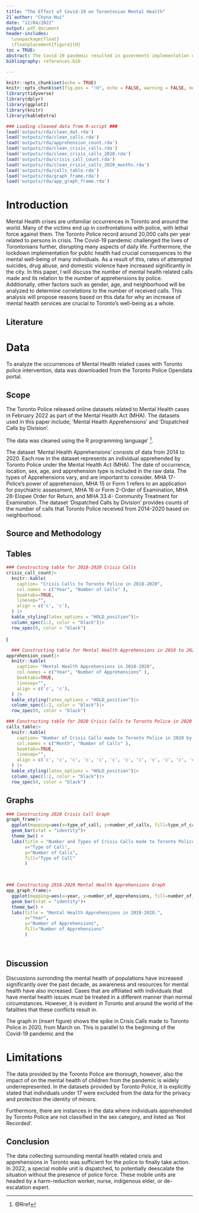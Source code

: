 ```yaml
---
title: "The Effect of Covid-19 on Torontonian Mental Health" 
21`author: "Chyna Hui"
date: "12/04/2022"
output: pdf_document
header-includes:
  \usepackage{float}
  \floatplacement{figure}{H}
toc = TRUE:
abstract: The Covid-19 pandemic resulted in goverments implementation of several lockdown mandates in Toronto since 2020. Although the lockdowns have ended, the consequences of this time on mental health persists. This paper uses data from Open Data Toronto to determine relationships between increasing mental health calls to police and access to mental health services in the city.
bibliography: references.bib 

---
```


```r
knitr::opts_chunk$set(echo = TRUE)
knitr::opts_chunk$set(fig.pos = "!H", echo = FALSE, warning = FALSE, message = FALSE)
library(tidyverse)
library(dplyr)
library(ggplot2)
library(knitr)
library(kableExtra)

```

```r
### Loading cleaned data from R-script ###
load('outputs/rda/clean_dat.rda')
load('outputs/rda/clean_calls.rda')
load('outputs/rda/apprehension_count.rda')
load('outputs/rda/clean_crisis_calls.rda')
load('outputs/rda/clean_crisis_calls_2020.rda')
load('outputs/rda/crisis_call_count.rda')
load('outputs/rda/clean_crisis_calls_2020_months.rda')
load('outputs/rda/calls_table.rda')
load('outputs/rda/graph_frame.rda')
load('outputs/rda/app_graph_frame.rda')
```


# Introduction
Mental Health crises are unfamiliar occurrences in Toronto and around the world. Many of the victims end up in confrontations with police, with lethal force against them. The Toronto Police record around 20,000 calls per year related to persons in crisis. The Covid-19 pandemic challenged the lives of Torontonians further, disrupting many aspects of daily life. Furthermore, the lockdown implementation for public health had crucial consequences to the mental well-being of many individuals. As a result of this, rates of attempted suicides, drug abuse, and domestic violence have increased significantly in the city. In this paper, I will discuss the number of mental health related calls made and its relation to the number of apprehensions by police. Additionally, other factors such as gender, age, and neighborhood will be analyzed to determine correlations to the number of received calls. This analysis will propose reasons based on this data for why an increase of mental health services are crucial to Toronto's well-being as a whole. 



## Literature 


# Data
To analyze the occurrences of Mental Health related cases with Toronto police intervention, data was downloaded from the Toronto Police Opendata portal. 

## Scope
The Toronto Police released online datasets related to Mental Health cases in February 2022 as part of the Mental Health Act (MHA). The datasets used in this paper include; 'Mental Health Apprehensions' and 'Dispatched Calls by Division'.

The data was cleaned using the R programming language' ^[@Rref].

The dataset 'Mental Health Apprehensions' consists of data from 2014 to 2020. Each row in the dataset represents an individual apprehended by Toronto Police under the Mental Health Act (MHA). The date of occurrence, location, sex, age, and apprehension type is included in the raw data. The types of Apprehensions vary, and are important to consider. MHA 17-Police's power of apprehension, MHA 15 or Form 1 refers to an application for psychiatric assessment, MHA 16 or Form 2-Order of Examination, MHA 28-Elopee Order for Return, and MHA 33.4- Community Treatment for Examination. 
The dataset 'Dispatched Calls by Division' provides counts of the number of calls that Toronto Police received from 2014-2020 based on neighborhood. 

## Source and Methodology

## Tables
```r
### Constructing table for 2018-2020 Crisis Calls 
crisis_call_count|>
  knitr::kable(
    caption= "Crisis Calls to Toronto Police in 2018-2020",
    col.names = c("Year", "Number of Calls" ),
    booktabs=TRUE,
    linesep="",
    align = c('c', 'c'),
  ) |>
  kable_styling(latex_options = "HOLD_position")|>
  column_spec(1:2, color = "black")|>
  row_spec(0, color = "black")
```
  )

```r
  ### Constructing table for Mental Health Apprehensions in 2018 to 2020.
apprehension_count|>
  knitr::kable(
    caption= "Mental Health Apprehensions in 2018-2020",
    col.names = c("Year", "Number of Apprehensions" ),
    booktabs=TRUE,
    linesep="",
    align = c('c', 'c'),
  ) |>
  kable_styling(latex_options = "HOLD_position")|>
  column_spec(1:2, color = "black")|>
  row_spec(0, color = "black")

```

```r
### Constructing table for 2020 Crisis Calls to Toronto Police in 2020
calls_table|>
  knitr::kable(
    caption= "Number of Crisis Calls made to Toronto Police in 2020 by Month",
    col.names = c("Month", "Number of Calls" ),
    booktabs=TRUE,
    linesep="",
    align = c('c', 'c', 'c', 'c', 'c', 'c', 'c', 'c', 'c', 'c', 'c', 'c'),
  ) |>
  kable_styling(latex_options = "HOLD_position")|>
  column_spec(1:2, color = "black")|>
  row_spec(0, color = "black")
```

## Graphs 


```r
### Constructing 2020 Crisis Call Graph 
graph_frame|>
  ggplot(mapping=aes(x=type_of_call, y=number_of_calls, fill=type_of_call))+
  geom_bar(stat = "identity")+
  theme_bw() +
  labs(title = "Number and Types of Crisis Calls made to Toronto Police in 2020.",
       x="Type of Call",
       y="Number of Calls",
       fill="Type of Call"
       )

  

```



```r
### Constructing 2018-2020 Mental Health Apprehensions Graph 
app_graph_frame|>
  ggplot(mapping=aes(x=year, y=number_of_apprehensions, fill=number_of_apprehensions))+
  geom_bar(stat = "identity")+
  theme_bw() +
  labs(title = "Mental Health Apprehensions in 2018-2020.",
       x="Year",
       y="Number of Apprehensions",
       fill="Number of Apprehensions"
       )

  

```




## Discussion 
Discussions surronding the mental health of populations have increased significantly over the past decade, as awareness and resources for mental health have also increased. Cases that are affiliated with individuals that have mental health issues must be treated in a different manner than normal circumstances. However, it is evident in Toronto and around the world of the fatalities that these conflicts result in. 

The graph in (insert figure) shows the spike in Crisis Calls made to Toronto Police in 2020, from March on. This is parallel to the beginning of the Covid-19 pandemic and the 

# Limitations
The data provided by the Toronto Police are thorough, however, also the impact of on the mental health of children from the pandemic is widely underrepresented. In the datasets provided by Toronto Police, it is explicitly stated that individuals under 17 were excluded from the data for the privacy and protection the identity of minors. 

Furthermore, there are instances in the data where individuals apprehended by Toronto Police are not classified in the sex category, and listed as 'Not Recorded'. 

## Conclusion
The data collecting surrounding mental health related crisis and apprehensions in Toronto was sufficient for the police to finally take action. In 2022, a special mobile unit is dispatched, to potentially deescalate the situation without the presence of police force. These mobile units are headed by a harm-reduction worker, nurse, indigenous elder, or de-escalation expert. 

